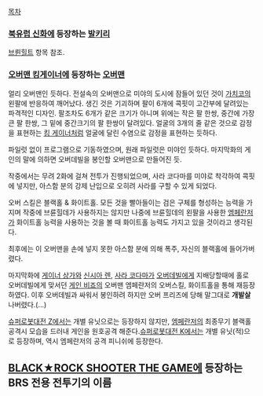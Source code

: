 [[목차]]

=== [[북유럽 신화]]에 등장하는 [[발키리]] ===
[[브륀힐트]] 항목 참조.


=== [[오버맨 킹게이너]]에 등장하는 [[오버맨]] ===
얼리 오버맨인 듯하다. 전설속의 오버맨으로 미야의 도시에 잠들어 있던 것이 [[가치코]]의 왼팔에 반응하여 깨어났다. 생긴 것은 기괴하며 팔이 6개에 콕핏이 고간부에 달려있는 파격적인 디자인. 팔조차도 6개가 같은 크기가 아니며 위에는 작은 팔 한쌍, 중간에 가장 큰 팔 한쌍, 그 밑에 중간크기의 팔 한쌍이 달려있다. 얼굴의 3개의 줄 같은 것으로 감정을 표현하는 [[킹 게이너]]처럼 얼굴에 달린 수염으로 감정을 표현하는 듯하다.

파일럿 없이 프로그램으로 기동하였으며, 원래 파일럿은 미야인 듯하다. 마지막화의 게인의 말에 의하면 오버데빌을 봉인할 오버맨으로 만들어진 듯.

작중에서는 무려 2화에 걸쳐 전투가 진행되었으며, 사라 코다마를 미야로 착각하여 콕핏에 넣지만, 아스함 분의 강제 난입으로 오히려 사라를 구할 수 있게 되었다.

오버 스킬은 블랙홀 & 화이트홀. 모든 것을 빨아들이는 검은 구체를 형성하는 능력을 가지며 작중에 브륜힐데가 사용하지는 않지만 나중에 브륜힐데의 왼팔을 사용한 [[엠페란저]]가 화이트홀 능력을 사용하는 것을 볼 때 화이트홀 능력도 가지고 있을 것이라고 생각된다.

최후에는 이 오버맨을 손에 넣지 못한 아스함 분에 의해 폭주, 자신의 블랙홀에 들어가버렸다.

마지막화에 [[게이너 상가]]와 [[신시아 렌]], [[사라 코다마]]가 [[오버데빌]]에게 지배당할때에 홀로 오버데빌에게 맞서던 [[게인 비죠]]의 오버맨 엠페란저의 오버스킬, 화이트홀을 통해 재등장하였다. 이후 오버데빌과 싸워서 봉인하려 하지만 오버 프리즈에 당해 말그대로 '''개발살''' 나버렸다.(...)

[[슈퍼로봇대전 Z]]에서는 개별 유닛으로는 등장하지 않지만, [[엠페란저]]의 최종무기 블랙홀 공격시 모습을 드러내 게인을 원호공격 해준다.[[슈퍼로봇대전 K]]에서는 개별 유닛(적)으로 등장하며, 역시 엠페란저의 공격 피니쉬에 등장한다.

== [[BLACK★ROCK SHOOTER THE GAME]]에 등장하는 BRS 전용 전투기의 이름 ==

